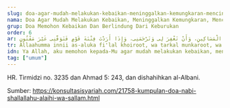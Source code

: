 ```yaml
---
slug: doa-agar-mudah-melakukan-kebaikan-meninggalkan-kemungkaran-mencintai-orang-miskin-memohon-ampun-dan-rahmat-dan-berlindung-dari-fitnah
nama: Doa Agar Mudah Melakukan Kebaikan, Meninggalkan Kemungkaran, Mencintai Orang Miskin, Memohon Ampun Dan Rahmat Dan Berlindung Dari Fitnah
grup: Doa Memohon Kebaikan Dan Berlindung Dari Keburukan
order: 6
ar: اَللَّهُمَّ إِنِّى أَسْأَلُكَ فِعْلَ الْخَيْرَاتِ، وَتَرْكَ الْمُنْكَرَاتِ، وَحُبَّ الْمَسَاكِينِ، وَأَنْ تَغْفِرَ لِى وَتَرْحَمَنِى، وَإِذَا أَرَدْتَ فِتْنَةَ قَوْمٍ فَتَوَفَّنِى غَيْرَ مَفْتُونٍ
tr: Allaahumma innii as-aluka fi'lal khoiroot, wa tarkal munkaroot, wa hubbal masaakiin. Wa an tagh-firolii wa tarhamanii. Wa idzaa arod-ta fitnata qoumin, fatawaffanii ghoiro maftuun.
idn: Ya Allah, aku memohon kepada-Mu agar mudah melakukan kebaikan, meninggalkan kemungkaran dan mencintai orang miskin. Ampunilah aku dan rahmatilah aku. Jika Engkau ingin menimpakan ujian (fitnah) pada suatu kaum, maka wafatkanlah aku dalam keadaan tidak tenggelam dalam ujian itu.
tag: ["umum"]
---
```


HR. Tirmidzi no. 3235 dan Ahmad 5: 243, dan dishahihkan al-Albani.

Sumber: https://konsultasisyariah.com/21758-kumpulan-doa-nabi-shallallahu-alaihi-wa-sallam.html
